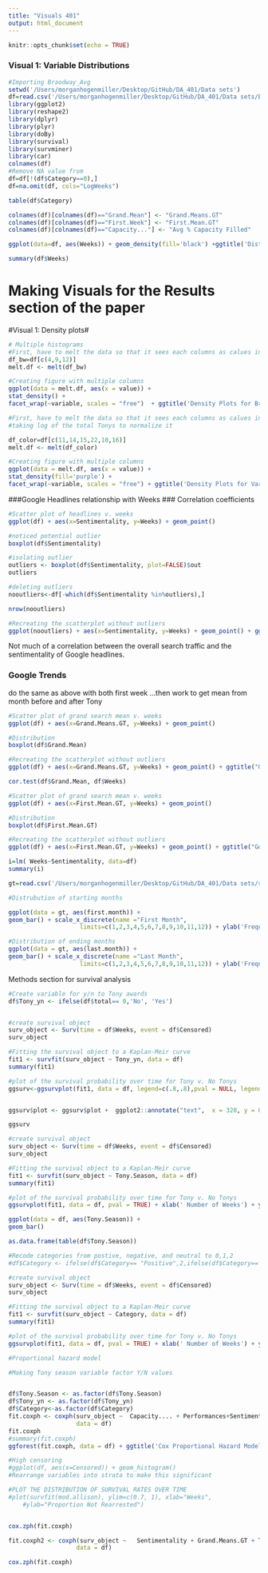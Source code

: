 ```yaml
---
title: "Visuals 401"
output: html_document
---
```


```r
knitr::opts_chunk$set(echo = TRUE)
```

### Visual 1: Variable Distributions ###

```r
#Importing Braodway_Avg
setwd('/Users/morganhogenmiller/Desktop/GitHub/DA_401/Data sets')
df=read.csv('/Users/morganhogenmiller/Desktop/GitHub/DA_401/Data sets/Broadway_Avg.csv')
library(ggplot2)
library(reshape2)
library(dplyr)
library(plyr)
library(doBy)
library(survival)
library(survminer)
library(car)
colnames(df)
#Remove NA value from 
df=df[!(df$Category==0),]
df=na.omit(df, cols="LogWeeks")

table(df$Category)

colnames(df)[colnames(df)=="Grand.Mean"] <- "Grand.Means.GT"
colnames(df)[colnames(df)=="First.Week"] <- "First.Mean.GT"
colnames(df)[colnames(df)=="Capacity..."] <- "Avg % Capacity Filled"


```

```r

ggplot(data=df, aes(Weeks)) + geom_density(fill='black') +ggtitle('Distribution of Total Weeks on Braodway') +xlab('Total Number of Weeks Show Survived')+ylab('Density') + theme(plot.title = element_text(hjust = 0.5))

summary(df$Weeks)
```


# Making Visuals for the Results section of the paper #




#Visual 1: Density plots#

```r
# Multiple histograms
#First, have to melt the data so that it sees each columns as calues in the variable column and their values in a seperate column
df_bw=df[c(4,9,12)]
melt.df <- melt(df_bw)

#Creating figure with multiple columns
ggplot(data = melt.df, aes(x = value)) + 
stat_density() + 
facet_wrap(~variable, scales = "free")  + ggtitle('Density Plots for Broadway Original Data Set Variables of Interest') + theme(plot.title = element_text(hjust = 0.5)) + xlab('Value') + ylab('Density')


```



```r

#First, have to melt the data so that it sees each columns as calues in the variable column and their values in a seperate column
#taking log of the total Tonys to normalize it

df_color=df[c(11,14,15,22,10,16)]
melt.df <- melt(df_color)

#Creating figure with multiple columns
ggplot(data = melt.df, aes(x = value)) + 
stat_density(fill='purple') + 
facet_wrap(~variable, scales = "free") + ggtitle('Density Plots for Variables Unique to Study') + theme(plot.title = element_text(hjust = 0.5)) + xlab('Value') + ylab('Density')

```


###Google Headlines relationship with Weeks ###
Correlation coefficients

```r
#Scatter plot of headlines v. weeks
ggplot(df) + aes(x=Sentimentality, y=Weeks) + geom_point()

#noticed potential outlier
boxplot(df$Sentimentality)

#isolating outlier
outliers <- boxplot(df$Sentimentality, plot=FALSE)$out
outliers

#deleting outliers
nooutliers<-df[-which(df$Sentimentality %in%outliers),]

nrow(nooutliers)

#Recreating the scatterplot without outliers
ggplot(nooutliers) + aes(x=Sentimentality, y=Weeks) + geom_point() + ggtitle("Google Headline Sentimentality v. Longevity")  + xlab("Google Headline Sentimentality Score") + ylab("Weeks") + theme_minimal(base_family = 'serif') + theme(plot.title = element_text(hjust = 0.5))

```
Not much of a correlation between the overall search traffic and the sentimentality of Google headlines.





### Google Trends ###
do the same as above with both first week ...then work to get mean from month before and after Tony
```r
#Scatter plot of grand search mean v. weeks
ggplot(df) + aes(x=Grand.Means.GT, y=Weeks) + geom_point()

#Distribution
boxplot(df$Grand.Mean)

#Recreating the scatterplot without outliers
ggplot(df) + aes(x=Grand.Means.GT, y=Weeks) + geom_point() + ggtitle("Google Trend Grand Mean v. Longevity") + theme(plot.title = element_text(hjust = 0.5)) + xlab("Google Trend Mean Search Score") + ylab("Weeks") + theme_minimal(base_family = 'serif') + theme(plot.title = element_text(hjust = 0.5))

cor.test(df$Grand.Mean, df$Weeks)
```

```r
#Scatter plot of grand search mean v. weeks
ggplot(df) + aes(x=First.Mean.GT, y=Weeks) + geom_point()

#Distribution
boxplot(df$First.Mean.GT)

#Recreating the scatterplot without outliers
ggplot(df) + aes(x=First.Mean.GT, y=Weeks) + geom_point() + ggtitle("Google Trend First Day Score v. Longevity") + theme(plot.title = element_text(hjust = 0.5)) + xlab("Google Trend Avg. First Week Score") + ylab("Weeks") + theme_minimal(base_family = 'serif') + theme(plot.title = element_text(hjust = 0.5))

i=lm( Weeks~Sentimentality, data=df)
summary(i)
```

```r
gt=read.csv('/Users/morganhogenmiller/Desktop/GitHub/DA_401/Data sets/showfirstlast.csv')

#Distrubution of starting months

ggplot(data = gt, aes(first.month)) + 
geom_bar() + scale_x_discrete(name ="First Month", 
                    limits=c(1,2,3,4,5,6,7,8,9,10,11,12)) + ylab('Frequency')+ ggtitle('Distribution of Starting Months') + theme(plot.title = element_text(hjust = 0.5))

#Distribution of ending months
ggplot(data = gt, aes(last.month)) + 
geom_bar() + scale_x_discrete(name ="Last Month", 
                    limits=c(1,2,3,4,5,6,7,8,9,10,11,12)) + ylab('Frequency')+ ggtitle('Distribution of Closing Months') + theme(plot.title = element_text(hjust = 0.5))
```



Methods section for survival analysis


```r


#Create variable for y/n to Tony awards
df$Tony_yn <- ifelse(df$total== 0,'No', 'Yes')


#create survival object
surv_object <- Surv(time = df$Weeks, event = df$Censored)
surv_object

#Fitting the survival object to a Kaplan-Meir curve
fit1 <- survfit(surv_object ~ Tony_yn, data = df)
summary(fit1)

#plot of the survival probability over time for Tony v. No Tonys
ggsurv<-ggsurvplot(fit1, data = df, legend=c(.8,.8),pval = NULL, legend.title = "Legend", legend.labs=c('No Tony Wins','Tony Wins'), font.title=c(18), font.legend=c(18), font.x=c(18), font.y=c(18), font.main=c(18)) + xlab(' Number of Weeks') + ylab('Survival Probability') + ggtitle('Survival Probabilities Over Time Relative to Tony Wins')  


ggsurv$plot <- ggsurv$plot +  ggplot2::annotate("text",  x = 320, y = 0.65, label = "p-value: 0.00017", size = 5)

ggsurv

```


```r


#create survival object
surv_object <- Surv(time = df$Weeks, event = df$Censored)
surv_object

#Fitting the survival object to a Kaplan-Meir curve
fit1 <- survfit(surv_object ~ Tony.Season, data = df)
summary(fit1)

#plot of the survival probability over time for Tony v. No Tonys
ggsurvplot(fit1, data = df, pval = TRUE) + xlab(' Number of Weeks') + ylab('Survival Probability') + ggtitle('Survival Probabilities of Shows In and Out of Tony Season')

ggplot(data = df, aes(Tony.Season)) + 
geom_bar()

as.data.frame(table(df$Tony.Season))
```


```r

#Recode categories from postive, negative, and neutral to 0,1,2
#df$Category <- ifelse(df$Category== "Positive",2,ifelse(df$Category== "Negative", 0, 1))

#create survival object
surv_object <- Surv(time = df$Weeks, event = df$Censored)
surv_object

#Fitting the survival object to a Kaplan-Meir curve
fit1 <- survfit(surv_object ~ Category, data = df)
summary(fit1)

#plot of the survival probability over time for Tony v. No Tonys
ggsurvplot(fit1, data = df, pval = TRUE) + xlab(' Number of Weeks') + ylab('Survival Probability') + ggtitle('Survival Probabilities of Shows by Wikipedia Category Breakdown')

```


```r
#Proportional hazard model

#Making Tony season variable factor Y/N values


df$Tony.Season <- as.factor(df$Tony.Season)
df$Tony_yn <- as.factor(df$Tony_yn)
df$Category<-as.factor(df$Category)
fit.coxph <- coxph(surv_object ~  Capacity.... + Performances+Sentimentality + Grand.Means.GT + Tony_yn +Category +First.Mean.GT +Tony.Season,
                   data = df)
fit.coxph
#summary(fit.coxph)
ggforest(fit.coxph, data = df) + ggtitle('Cox Proportional Hazard Model Results')

#High censoring
#ggplot(df, aes(x=Censored)) + geom_histogram()
#Rearrange variables into strata to make this significant
```


```r

#PLOT THE DISTRIBUTION OF SURVIVAL RATES OVER TIME
#plot(survfit(mod.allison), ylim=c(0.7, 1), xlab="Weeks",
    #ylab="Proportion Not Rearrested")


cox.zph(fit.coxph)
```

```r
fit.coxph2 <- coxph(surv_object ~   Sentimentality + Grand.Means.GT + Tony_yn +Category +Tony.Season,
                   data = df)

cox.zph(fit.coxph)
```

